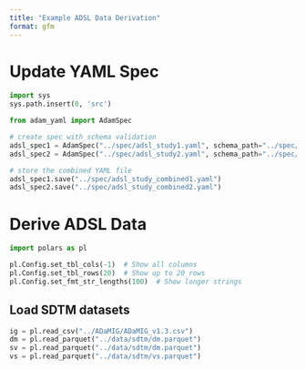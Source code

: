 ```yaml
---
title: "Example ADSL Data Derivation"
format: gfm
---
```


# Update YAML Spec 

```python
import sys
sys.path.insert(0, 'src')

from adam_yaml import AdamSpec
```

```python
# create spec with schema validation
adsl_spec1 = AdamSpec("../spec/adsl_study1.yaml", schema_path="../spec/schema.yaml")
adsl_spec2 = AdamSpec("../spec/adsl_study2.yaml", schema_path="../spec/schema.yaml")

# store the combined YAML file
adsl_spec1.save("../spec/adsl_study_combined1.yaml")
adsl_spec2.save("../spec/adsl_study_combined2.yaml")
```

# Derive ADSL Data 

```python
import polars as pl 
```

```python
pl.Config.set_tbl_cols(-1)  # Show all columns
pl.Config.set_tbl_rows(20)  # Show up to 20 rows
pl.Config.set_fmt_str_lengths(100)  # Show longer strings
```

## Load SDTM datasets
```python
ig = pl.read_csv("../ADaMIG/ADaMIG_v1.3.csv")
dm = pl.read_parquet("../data/sdtm/dm.parquet")
sv = pl.read_parquet("../data/sdtm/dm.parquet")
vs = pl.read_parquet("../data/sdtm/vs.parquet")
```
